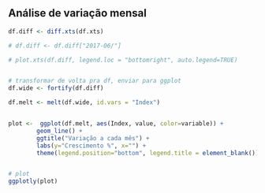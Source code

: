 <br>


## Análise de variação mensal

```r


df.diff <- diff.xts(df.xts)

# df.diff <- df.diff["2017-06/"]

# plot.xts(df.diff, legend.loc = "bottomright", auto.legend=TRUE)


# transformar de volta pra df, enviar para ggplot
df.wide <- fortify(df.diff)

df.melt <- melt(df.wide, id.vars = "Index")


plot <-  ggplot(df.melt, aes(Index, value, color=variable)) + 
        geom_line() +
        ggtitle("Variação a cada mês") +
        labs(y="Crescimento %", x="") + 
        theme(legend.position="bottom", legend.title = element_blank())


# plot
ggplotly(plot)

```





